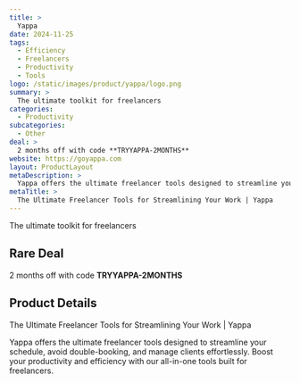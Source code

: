 ```yaml
---
title: >
  Yappa
date: 2024-11-25
tags:
  - Efficiency
  - Freelancers
  - Productivity
  - Tools
logo: /static/images/product/yappa/logo.png
summary: >
  The ultimate toolkit for freelancers
categories:
  - Productivity
subcategories:
  - Other
deal: >
  2 months off with code **TRYYAPPA-2MONTHS**
website: https://goyappa.com
layout: ProductLayout
metaDescription: >
  Yappa offers the ultimate freelancer tools designed to streamline your schedule, avoid double-booking, and manage clients effortlessly. Boost your productivity and efficiency with our all-in-one tools built for freelancers.
metaTitle: >
  The Ultimate Freelancer Tools for Streamlining Your Work | Yappa
---
```

The ultimate toolkit for freelancers

## Rare Deal

2 months off with code **TRYYAPPA-2MONTHS**

## Product Details
The Ultimate Freelancer Tools for Streamlining Your Work | Yappa

Yappa offers the ultimate freelancer tools designed to streamline your schedule, avoid double-booking, and manage clients effortlessly. Boost your productivity and efficiency with our all-in-one tools built for freelancers.
